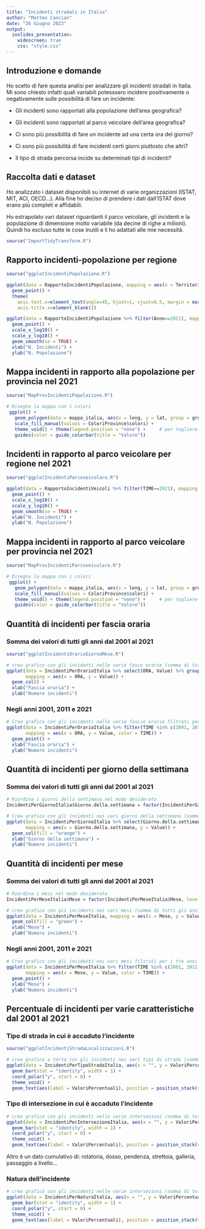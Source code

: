 ```yaml
---
title: "Incidenti stradali in Italia"
author: "Matteo Cancian"
date: "26 Giugno 2023"
output: 
  ioslides_presentation:
    widescreen: true
    css: "style.css"
---
```


## Introduzione e domande

Ho scelto di fare questa analisi per analizzare gli incidenti stradali in Italia.\
Mi sono chiesto infatti quali variabili potesssero incidere positivamente o negativamente sulle possibilità di fare un incidente:

-   Gli incidenti sono rapportati alla popolazione dell'area geografica?

-   Gli incidenti sono rapportati al parco veicolare dell'area geografica?

-   Ci sono più possibilità di fare un incidente ad una certa ora del giorno?

-   Ci sono più possibilità di fare incidenti certi giorni piuttosto che altri?

-   Il tipo di strada percorsa incide su determinati tipi di incidenti?



## Raccolta dati e dataset

Ho analizzato i dataset disponibili su internet di varie organizzazioni (ISTAT, MIT, ACI, OECD...).
Alla fine ho deciso di prendere i dati dall'ISTAT dove erano più completi e affidabili.

Ho estrapolato vari dataset riguardanti il parco veicolare, gli incidenti e la popolazione di dimensione molto variabile (da decine di righe a milioni).
Quindi ho escluso tutte le cose inutili e li ho adattati alle mie necessità.

<!-- qui magari dopo aggiungici qualche immagine -->
```r
source("ImportTidyTransform.R")
```


## Rapporto incidenti-popolazione per regione
```r
source("ggplotIncidentiPopolazione.R")

ggplot(data = RapportoIncidentiPopolazione, mapping = aes(x = Territorio, y = IncidentiPerMlnAbitanti, color = Anno)) +
  geom_point() + 
  theme(
    axis.text.x=element_text(angle=45, hjust=1, vjust=0.5, margin = margin(t = -40, r = 0, b = 40, l = 0, unit = "pt")),
    axis.title.x=element_blank())
```




```r
ggplot(data = RapportoIncidentiPopolazione %>% filter(Anno==2021), mapping = aes(x = nPopolazione, y = nIncidenti)) +
  geom_point() +
  scale_x_log10() +
  scale_y_log10() +
  geom_smooth(se = TRUE) +
  xlab("N. Incidenti") +
  ylab("N. Popolazione")
```



## Mappa incidenti in rapporto alla popolazione per provincia nel 2021

```r
source("MapProvIncidentiPopolazione.R")

# Disegna la mappa con i colori
 ggplot() +
   geom_polygon(data = mappa_italia, aes(x = long, y = lat, group = group, fill = province), color = "black") +
   scale_fill_manual(values = ColoriProvince$colori) +
   theme_void() + theme(legend.position = "none") +     # per togliere assi, ecc dal grafico
   guides(color = guide_colorbar(title = "Valore"))
```



## Incidenti in rapporto al parco veicolare per regione nel 2021

```r
source("ggplotIncidentiParcoveicolare.R")

ggplot(data = RapportoIncidentiVeicoli %>% filter(TIME==2021), mapping = aes(x = nVeicoli, y = nIncidenti)) +
  geom_point() +
  scale_x_log10() +
  scale_y_log10() +
  geom_smooth(se = TRUE) +
  xlab("N. Incidenti") +
  ylab("N. Popolazione")
```


## Mappa incidenti in rapporto al parco veicolare per provincia nel 2021

```r
source("MapProvIncidentiParcoveicolare.R")

# Disegna la mappa con i colori
 ggplot() +
   geom_polygon(data = mappa_italia, aes(x = long, y = lat, group = group, fill = province), color = "black") +
   scale_fill_manual(values = ColoriProvince$colori) +
   theme_void() + theme(legend.position = "none") +     # per togliere assi, ecc dal grafico
   guides(color = guide_colorbar(title = "Valore"))
```



## Quantità di incidenti per fascia oraria
### Somma dei valori di tutti gli anni dal 2001 al 2021
```r
source("ggplotIncidentiOrarioGiornoMese.R")

# crea grafico con gli incidenti nelle varie fasce orarie (somma di tutti gli anni dal 2001 al 2021)
ggplot(data = IncidentiPerOrarioItalia %>% select(ORA, Value) %>% group_by(ORA), 
       mapping = aes(x = ORA, y = Value)) +
  geom_col() +
  xlab("Fascia oraria") +
  ylab("Numero incidenti")
```


### Negli anni 2001, 2011 e 2021

```r
# Crea grafico con gli incidenti nelle varie fascie orarie filtrati per i tre anni simbolici (2001, 2011, 2021)
ggplot(data = IncidentiPerOrarioItalia %>% filter(TIME %in% c(2001, 2011, 2021)), 
       mapping = aes(x = ORA, y = Value, color = TIME)) +
  geom_point() +
  xlab("Fascia oraria") +
  ylab("Numero incidenti")
```



## Quantità di incidenti per giorno della settimana 
### Somma dei valori di tutti gli anni dal 2001 al 2021
```r
# Riordina i giorni della settimana nel modo desiderato
IncidentiPerGiornoItalia$Giorno.della.settimana = factor(IncidentiPerGiornoItalia$Giorno.della.settimana, levels = c("lunedì", "martedì", "mercoledì", "giovedì", "venerdì", "sabato", "domenica"))

# Crea grafico con gli incidenti nei vari giorni della settimana (somma di tutti gli anni dal 2001 al 2021)
ggplot(data = IncidentiPerGiornoItalia %>% select(Giorno.della.settimana, Value) %>% group_by(Giorno.della.settimana),
       mapping = aes(x = Giorno.della.settimana, y = Value)) +
  geom_col(fill = "orange") +
  xlab("Giorno della settimana") +
  ylab("Numero incidenti")
```



## Quantità di incidenti per mese
### Somma dei valori di tutti gli anni dal 2001 al 2021
```r
# Riordina i mesi nel modo desiderato
IncidentiPerMeseItalia$Mese = factor(IncidentiPerMeseItalia$Mese, levels = c("gennaio", "febbraio", "marzo", "aprile", "maggio", "giugno", "luglio", "agosto", "settembre", "ottobre", "novembre", "dicembre"))

# crea grafico con gli incidenti nei vari mesi (somma di tutti gli anni dal 2001 al 2021)
ggplot(data = IncidentiPerMeseItalia, mapping = aes(x = Mese, y = Value)) +
  geom_col(fill = "green") +
  xlab("Mese") +
  ylab("Numero incidenti")
```


### Negli anni 2001, 2011 e 2021

```r
# Crea grafico con gli incidenti nei vari mesi filtrati per i tre anni simbolici (2001, 2011, 2021)
ggplot(data = IncidentiPerMeseItalia %>% filter(TIME %in% c(2001, 2011, 2021)), 
       mapping = aes(x = Mese, y = Value, color = TIME)) +
  geom_point() +
  xlab("Mese") +
  ylab("Numero incidenti")
```



## Percentuale di incidenti per varie caratteristiche dal 2001 al 2021
### Tipo di strada in cui è accaduto l'incidente
```r
source("ggplotIncidentiStradaLocalizzazioni.R")

# crea grafico a torta con gli incidenti nei vari tipi di strada (somma di tutti gli anni dal 2001 al 2021)
ggplot(data = IncidentiPerTipoStradaItalia, aes(x = "", y = ValoriPercentuali, fill = Localizzazione.dell.incidente)) +
  geom_bar(stat = "identity", width = 1) +
  coord_polar("y", start = 0) +
  theme_void() +
  geom_text(aes(label = ValoriPercentuali), position = position_stack(vjust = 0.5))
```


### Tipo di intersezione in cui è accaduto l'incidente
```r
# crea grafico con gli incidenti nelle varie intersezioni (somma di tutti gli anni dal 2001 al 2021)
ggplot(data = IncidentiPerIntersezioneItalia, aes(x = "", y = ValoriPercentuali, fill = Intersezione)) +
  geom_bar(stat = "identity", width = 1) +
  coord_polar("y", start = 0) +
  theme_void() +
  geom_text(aes(label = ValoriPercentuali), position = position_stack(vjust = 0.5))
```
Altro è un dato cumulativo di: rotatoria, dosso, pendenza, strettoia, galleria, passaggio a livello...


### Natura dell'incidente
```r
# crea grafico con gli incidenti nelle varie intersezioni (somma di tutti gli anni dal 2001 al 2021)
ggplot(data = IncidentiPerNaturaItalia, aes(x = "", y = ValoriPercentuali, fill = Natura.dell.incidente)) +
  geom_bar(stat = "identity", width = 1) +
  coord_polar("y", start = 0) +
  theme_void() +
  geom_text(aes(label = ValoriPercentuali), position = position_stack(vjust = 0.5))
```
